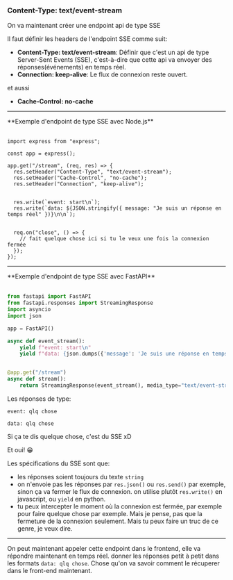 
### Content-Type: text/event-stream

On va maintenant créer une endpoint api de type SSE

Il faut définir les headers de l'endpoint SSE comme suit:
- **Content-Type: text/event-stream**: Définir que c'est un api de type Server-Sent Events (SSE),
c'est-à-dire que cette api va envoyer des réponses(événements) en temps réel.
- **Connection: keep-alive**: Le flux de connexion reste ouvert.

et aussi
- **Cache-Control: no-cache**

<hr/>
<div style={{textAlign: "center"}}>**Exemple d'endpoint de type SSE avec Node.js**</div>
<br/>

```tsx
import express from "express";

const app = express();

app.get("/stream", (req, res) => {
  res.setHeader("Content-Type", "text/event-stream");
  res.setHeader("Cache-Control", "no-cache");
  res.setHeader("Connection", "keep-alive");


  res.write(`event: start\n`);
  res.write(`data: ${JSON.stringify({ message: "Je suis un réponse en temps réel" })}\n\n`);
  

  req.on("close", () => {
    // fait quelque chose ici si tu le veux une fois la connexion fermée
  });
});
```

<hr/>
<div style={{textAlign: "center"}}>**Exemple d'endpoint de type SSE avec FastAPI**</div>
<br/>

```python
from fastapi import FastAPI
from fastapi.responses import StreamingResponse
import asyncio
import json

app = FastAPI()

async def event_stream():
    yield f"event: start\n"
    yield f"data: {json.dumps({'message': 'Je suis une réponse en temps réel'})}\n\n"


@app.get("/stream")
async def stream():
    return StreamingResponse(event_stream(), media_type="text/event-stream")
```

<div class="note">
Les réponses de type:

`event: qlq chose` 

`data: qlq chose`

 Si ça te dis quelque chose, c'est du SSE xD​

 Et oui! 😁
 </div>


Les spécifications du SSE sont que:
- les réponses soient toujours du texte `string`
- on n'envoie pas les réponses par `res.json()` ou `res.send()` par exemple, sinon ça va fermer le flux de connexion.
on utilise plutôt `res.write()` en javascript, ou `yield` en python.
- tu peux intercepter le moment où la connexion est fermée, par exemple pour faire quelque chose par exemple. 
Mais je pense, pas que la fermeture de la connexion seulement. Mais tu peux faire un truc de ce genre,
je veux dire.

<hr/>

On peut maintenant appeler cette endpoint dans le frontend, elle va répondre maintenant en temps réel.
donner les réponses petit à petit dans les formats `data: qlq chose`. Chose qu'on va savoir comment le 
récuperer dans le front-end maintenant.